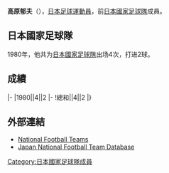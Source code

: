 {{Infobox football biography
|name=高原郁夫
|image=
|fullname=高原郁夫
|birth_date={{Birth date and age|1957|10|14}}
|cityofbirth=
|countryofbirth=[[日本|日本]]
|height=1.72 m
|position=[[前鋒_(足球)|前鋒]]
|currentclub=
|years=1976-1981
|clubs=[[浦和紅鑽|三菱重工]]
|caps(goals)=
|nationalyears=1980
|nationalteam=[[日本國家足球隊|日本]]
|nationalcaps(goals)=4 (2)
}}
'''高原郁夫'''（{{Bd|1957年|10月14日||}}），[[日本|日本]][[足球|足球]][[運動員|運動員]]，前[[日本國家足球隊|日本國家足球隊]]成員。

==日本國家足球隊==
1980年，他共为[[日本國家足球隊|日本國家足球隊]]出场4次，打进2球。

==成績==
{{Football player national team statistics|JPN}}
|-
|1980||4||2
|-
!總和||4||2
|}

==外部連結==
{{Reflist}}
*[http://www.national-football-teams.com/v2/player.php?id=38248 National Football Teams] {{Wayback|url=http://www.national-football-teams.com/v2/player.php?id=38248 |date=20121016005955 }}
*[https://web.archive.org/web/20160319090359/http://www.japannationalfootballteam.com/en/players/takahara_ikuo.html Japan National Football Team Database]

{{Japan-sport-bio-stub}}
{{Soccer-player-stub}}
[[Category:日本國家足球隊成員|Category:日本國家足球隊成員]]
